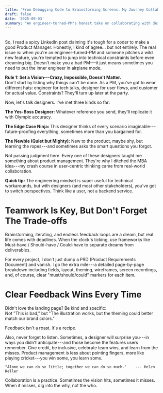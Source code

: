 ```yaml
---
title: 'From Debugging Code to Brainstorming Screens: My Journey Collaborating With Designers'
draft: false
date: '2025-09-03'
summary: "An engineer-turned-PM's honest take on collaborating with designers. From setting wild visions to giving clear feedback, discover how to switch from technical constraints to user-centric thinking while building products that actually work."
---
```

\
So, I read a spicy LinkedIn post claiming it's tough for a coder to make
a good Product Manager. Honestly, I kind of agree... but not entirely.
The real issue is: when you're an engineer-turned-PM and someone pitches
a wild new feature, you're tempted to jump into technical constraints
before even dreaming big. Doesn't make you a bad PM---it just means
sometimes you need to put the inner engineer in airplane mode.

**Rule 1: Set a Vision---Crazy, Impossible, Doesn't Matter.**\
Don't start by listing why things can't be done. As a PM, you've got to
wear different hats: engineer for tech talks, designer for user flows,
and customer for actual value. Constraints? They'll turn up later at the
party.

Now, let's talk designers. I've met three kinds so far:

**The Yes-Boss Designer:** Whatever reference you send, they'll
replicate it with Olympic accuracy.

**The Edge Case Ninja:** This designer thinks of every scenario
imaginable---future-proofing everything, sometimes more than you
bargained for.

**The Newbie (Quiet but Mighty):** New to the product, maybe shy, but
learning the ropes---and sometimes asks the smart questions you forgot.

Not passing judgment here. Every one of these designers taught me
something about product management. They're why I ditched the MBA
idea---my crash course in user-centric thinking came from real-world
collaboration.

**Quick tip:** The engineering mindset is super useful for technical
workarounds, but with designers (and most other stakeholders), you've
got to switch perspectives. Think like a user, not a backend service.

# Teamwork Is Key, But Don't Forget The Trade-offs

Brainstorming, iterating, and endless feedback loops are a dream, but
real life comes with deadlines. When the clock's ticking, use frameworks
like Must-have / Should-have / Could-have to separate dreams from
deliverables.

For every project, I don't just dump a PRD (Product Requirements
Document) and vanish. I go the extra mile---a detailed page-by-page
breakdown including fields, layout, theming, wireframes, screen
recordings, and, of course, clear "must/should/could" markers for each
item.

# Clear Feedback Wins Every Time

Didn't love the landing page? Be kind and specific:\
Not "This is bad," but "The illustration works, but the theming could
better match our brand colors."

Feedback isn't a roast. It's a recipe.

Also, never forget to listen. Sometimes, a designer will surprise
you---in ways you didn't anticipate---and those become the features
users remember. Give credit, be inclusive, celebrate team wins, and
learn from the misses. Product management is less about pointing
fingers, more like playing cricket---you win some, you learn some.

```"Alone we can do so little; together we can do so much."    --- Helen Keller```

Collaboration is a practice. Sometimes the vision hits, sometimes it
misses. When it misses, dig into the why, not the who.
